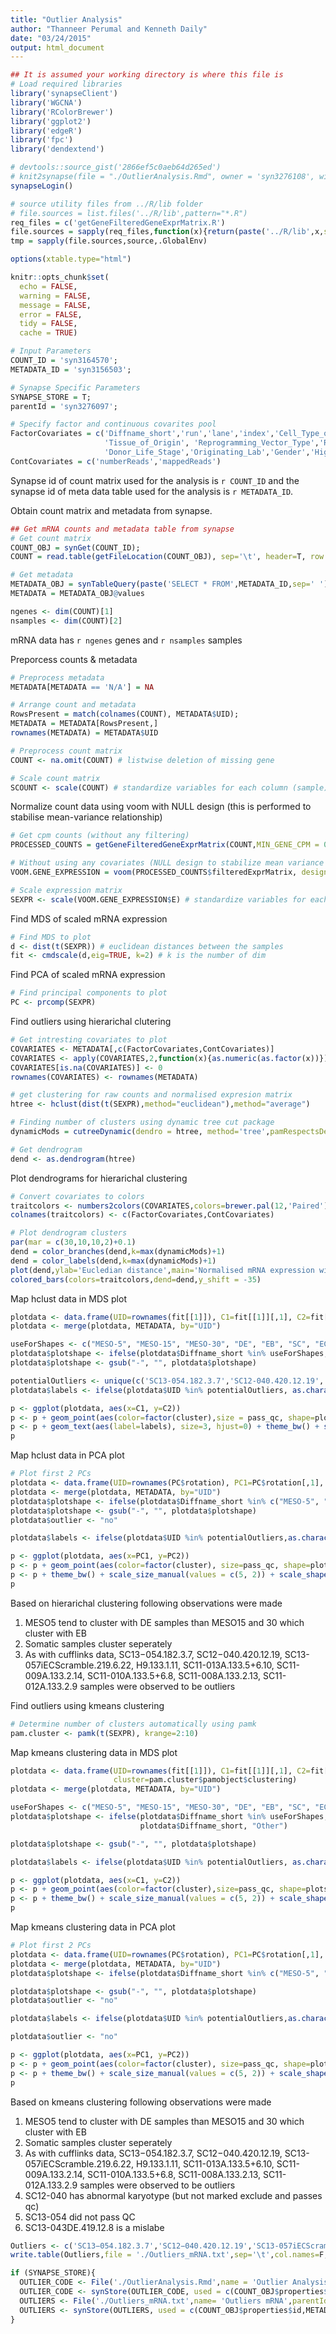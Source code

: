 ```yaml
---
title: "Outlier Analysis"
author: "Thanneer Perumal and Kenneth Daily"
date: "03/24/2015"
output: html_document
---
```

```r
## It is assumed your working directory is where this file is
# Load required libraries
library('synapseClient')
library('WGCNA')
library('RColorBrewer')
library('ggplot2')
library('edgeR')
library('fpc')
library('dendextend')

# devtools::source_gist('2866ef5c0aeb64d265ed')
# knit2synapse(file = "./OutlierAnalysis.Rmd", owner = 'syn3276108', wikiName = "Outlier Analysis",overwrite=T)
synapseLogin()

# source utility files from ../R/lib folder
# file.sources = list.files('../R/lib',pattern="*.R")
req_files = c('getGeneFilteredGeneExprMatrix.R')
file.sources = sapply(req_files,function(x){return(paste('../R/lib',x,sep='/'))})
tmp = sapply(file.sources,source,.GlobalEnv)

options(xtable.type="html")

knitr::opts_chunk$set(
  echo = FALSE,
  warning = FALSE,
  message = FALSE,
  error = FALSE,
  tidy = FALSE,
  cache = TRUE)
```

```r
# Input Parameters
COUNT_ID = 'syn3164570';
METADATA_ID = 'syn3156503';

# Synapse Specific Parameters
SYNAPSE_STORE = T;
parentId = 'syn3276097';

# Specify factor and continuous covarites pool
FactorCovariates = c('Diffname_short','run','lane','index','Cell_Type_of_Origin',
                     'Tissue_of_Origin', 'Reprogramming_Vector_Type','Reprogramming_Gene_Combination',
                     'Donor_Life_Stage','Originating_Lab','Gender','High_Confidence_Donor_ID')
ContCovariates = c('numberReads','mappedReads')

```
Synapse id of count matrix used for the analysis is `r COUNT_ID` and the synapse id of meta data table used for the analysis is `r METADATA_ID`.

Obtain count matrix and metadata from synapse.
```r
## Get mRNA counts and metadata table from synapse
# Get count matrix
COUNT_OBJ = synGet(COUNT_ID);
COUNT = read.table(getFileLocation(COUNT_OBJ), sep='\t', header=T, row.names=1, check.names=FALSE)

# Get metadata
METADATA_OBJ = synTableQuery(paste('SELECT * FROM',METADATA_ID,sep=' '),verbose = F)
METADATA = METADATA_OBJ@values

ngenes <- dim(COUNT)[1]
nsamples <- dim(COUNT)[2]
```
mRNA data has `r ngenes` genes and `r nsamples` samples 

Preporcess counts & metadata

```r
# Preprocess metadata
METADATA[METADATA == 'N/A'] = NA

# Arrange count and metadata
RowsPresent = match(colnames(COUNT), METADATA$UID);
METADATA = METADATA[RowsPresent,]
rownames(METADATA) = METADATA$UID

# Preprocess count matrix
COUNT <- na.omit(COUNT) # listwise deletion of missing gene

# Scale count matrix
SCOUNT <- scale(COUNT) # standardize variables for each column (sample)
```

Normalize count data using voom with NULL design (this is performed to stabilise mean-variance relationship)

``` r
# Get cpm counts (without any filtering)
PROCESSED_COUNTS = getGeneFilteredGeneExprMatrix(COUNT,MIN_GENE_CPM = 0,MIN_SAMPLE_PERCENT_WITH_MIN_GENE_CPM = 0)

# Without using any covariates (NULL design to stabilize mean variance trend)
VOOM.GENE_EXPRESSION = voom(PROCESSED_COUNTS$filteredExprMatrix, design=NULL, plot=F)

# Scale expression matrix
SEXPR <- scale(VOOM.GENE_EXPRESSION$E) # standardize variables for each column (sample)
```

Find MDS of scaled mRNA expression

```r
# Find MDS to plot
d <- dist(t(SEXPR)) # euclidean distances between the samples
fit <- cmdscale(d,eig=TRUE, k=2) # k is the number of dim
```

Find PCA of scaled mRNA expression

``` r
# Find principal components to plot
PC <- prcomp(SEXPR)
```

Find outliers using hierarichal clutering

```r
# Get intresting covariates to plot
COVARIATES <- METADATA[,c(FactorCovariates,ContCovariates)]
COVARIATES <- apply(COVARIATES,2,function(x){as.numeric(as.factor(x))})
COVARIATES[is.na(COVARIATES)] <- 0
rownames(COVARIATES) <- rownames(METADATA)

# get clustering for raw counts and normalised expresion matrix
htree <- hclust(dist(t(SEXPR),method="euclidean"),method="average")

# Finding number of clusters using dynamic tree cut package
dynamicMods = cutreeDynamic(dendro = htree, method='tree',pamRespectsDendro = FALSE, minClusterSize = 5);

# Get dendrogram
dend <- as.dendrogram(htree)
```

Plot dendrograms for hierarichal clustering 

``` r
# Convert covariates to colors
traitcolors <- numbers2colors(COVARIATES,colors=brewer.pal(12,'Paired'),signed=F)
colnames(traitcolors) <- c(FactorCovariates,ContCovariates)

# Plot dendrogram clusters
par(mar = c(30,10,10,2)+0.1)
dend = color_branches(dend,k=max(dynamicMods)+1)
dend = color_labels(dend,k=max(dynamicMods)+1)
plot(dend,ylab='Eucledian distance',main='Normalised mRNA expression with NULL desing');
colored_bars(colors=traitcolors,dend=dend,y_shift = -35)
```

Map hclust data in MDS plot

```r
plotdata <- data.frame(UID=rownames(fit[[1]]), C1=fit[[1]][,1], C2=fit[[1]][,2], cluster=dynamicMods)
plotdata <- merge(plotdata, METADATA, by="UID")

useForShapes <- c("MESO-5", "MESO-15", "MESO-30", "DE", "EB", "SC", "ECTO")
plotdata$plotshape <- ifelse(plotdata$Diffname_short %in% useForShapes,plotdata$Diffname_short, "Other")
plotdata$plotshape <- gsub("-", "", plotdata$plotshape)

potentialOutliers <- unique(c('SC13-054.182.3.7','SC12-040.420.12.19','SC13-043DE.419.12.8','SC12-024ECTO.420.12.12', 'SC13-057iECScramble.219.6.22','SC12-034MESO.219.1.7', 'SC12-039MESO.419.12.27', 'H9.144.7.7',METADATA$UID[!METADATA$pass_qc]))
plotdata$labels <- ifelse(plotdata$UID %in% potentialOutliers, as.character(plotdata$UID),"")

p <- ggplot(plotdata, aes(x=C1, y=C2)) 
p <- p + geom_point(aes(color=factor(cluster),size = pass_qc, shape=plotshape))
p <- p + geom_text(aes(label=labels), size=3, hjust=0) + theme_bw() + scale_size_manual(values = c(5, 2)) + scale_shape_manual(values = c(15,5,16,17,1,18,8,11)) + theme(legend.position="top")
p
```

Map hclust data in PCA plot

```r
# Plot first 2 PCs
plotdata <- data.frame(UID=rownames(PC$rotation), PC1=PC$rotation[,1], PC2=PC$rotation[,2], cluster=dynamicMods)
plotdata <- merge(plotdata, METADATA, by="UID")
plotdata$plotshape <- ifelse(plotdata$Diffname_short %in% c("MESO-5", "MESO-15", "MESO-30", "DE", "EB", "SC", "ECTO"), plotdata$Diffname_short, "Other")
plotdata$plotshape <- gsub("-", "", plotdata$plotshape)
plotdata$outlier <- "no"

plotdata$labels <- ifelse(plotdata$UID %in% potentialOutliers,as.character(plotdata$UID),"")

p <- ggplot(plotdata, aes(x=PC1, y=PC2))
p <- p + geom_point(aes(color=factor(cluster), size=pass_qc, shape=plotshape))
p <- p + theme_bw() + scale_size_manual(values = c(5, 2)) + scale_shape_manual(values = c(15,5,16,17,1,18,8,11)) + theme(legend.position="top") + geom_text(aes(label=labels), size=3, hjust=0)
p
```

Based on hierarichal clustering following observations were made

1. MESO5 tend to cluster with DE samples than MESO15 and 30 which cluster with EB
2. Somatic samples cluster seperately
3. As with cufflinks data, SC13−054.182.3.7, SC12−040.420.12.19, SC13-057iECScramble.219.6.22, H9.133.1.11, SC11-013A.133.5+6.10, SC11-009A.133.2.14, SC11-010A.133.5+6.8, SC11-008A.133.2.13, SC11-012A.133.2.9 samples were observed to be outliers

Find outliers using kmeans clustering

``` r
# Determine number of clusters automatically using pamk
pam.cluster <- pamk(t(SEXPR), krange=2:10)
```

Map kmeans clustering data in MDS plot

```r
plotdata <- data.frame(UID=rownames(fit[[1]]), C1=fit[[1]][,1], C2=fit[[1]][,2], 
                       cluster=pam.cluster$pamobject$clustering)
plotdata <- merge(plotdata, METADATA, by="UID")

useForShapes <- c("MESO-5", "MESO-15", "MESO-30", "DE", "EB", "SC", "ECTO")
plotdata$plotshape <- ifelse(plotdata$Diffname_short %in% useForShapes, 
                             plotdata$Diffname_short, "Other")

plotdata$plotshape <- gsub("-", "", plotdata$plotshape)

plotdata$labels <- ifelse(plotdata$UID %in% potentialOutliers, as.character(plotdata$UID),"")

p <- ggplot(plotdata, aes(x=C1, y=C2)) 
p <- p + geom_point(aes(color=factor(cluster),size=pass_qc, shape=plotshape))
p <- p + theme_bw() + scale_size_manual(values = c(5, 2)) + scale_shape_manual(values = c(15,5,16,17,1,18,8,11)) + theme(legend.position="top") + geom_text(aes(label=labels), size=3, hjust=0)
p
```

Map kmeans clustering data in PCA plot

```r
# Plot first 2 PCs
plotdata <- data.frame(UID=rownames(PC$rotation), PC1=PC$rotation[,1], PC2=PC$rotation[,2], cluster=pam.cluster$pamobject$clustering)
plotdata <- merge(plotdata, METADATA, by="UID")
plotdata$plotshape <- ifelse(plotdata$Diffname_short %in% c("MESO-5", "MESO-15", "MESO-30", "DE", "EB", "SC", "ECTO"), plotdata$Diffname_short, "Other")

plotdata$plotshape <- gsub("-", "", plotdata$plotshape)
plotdata$outlier <- "no"

plotdata$labels <- ifelse(plotdata$UID %in% potentialOutliers,as.character(plotdata$UID),"")

plotdata$outlier <- "no"

p <- ggplot(plotdata, aes(x=PC1, y=PC2))
p <- p + geom_point(aes(color=factor(cluster), size=pass_qc, shape=plotshape))
p <- p + theme_bw() + scale_size_manual(values = c(5, 2)) + scale_shape_manual(values = c(15,5,16,17,1,18,8,11)) + theme(legend.position="top") + geom_text(aes(label=labels), size=3, hjust=0)
p
```

Based on kmeans clustering following observations were made
 
1. MESO5 tend to cluster with DE samples than MESO15 and 30 which cluster with EB
2. Somatic samples cluster seperately
3. As with cufflinks data, SC13−054.182.3.7, SC12−040.420.12.19, SC13-057iECScramble.219.6.22, H9.133.1.11, SC11-013A.133.5+6.10, SC11-009A.133.2.14, SC11-010A.133.5+6.8, SC11-008A.133.2.13, SC11-012A.133.2.9 samples were observed to be outliers
4. SC12-040 has abnormal karyotype (but not marked exclude and passes qc)
5. SC13-054 did not pass QC
6. SC13-043DE.419.12.8 is a mislabe

```r
Outliers <- c('SC13−054.182.3.7','SC12−040.420.12.19','SC13-057iECScramble.219.6.22','H9.133.1.11','SC11-013A.133.5+6.10','SC11-009A.133.2.14','SC11-010A.133.5+6.8','SC11-008A.133.2.13', 'SC11-012A.133.2.9','SC12-034MESO.219.1.7','SC11-013BEB.144.6.11','SC11-013BEB.149.6.19','SC11-018BEB.144.7.6','SC11-008A.133.2.13','SC11-008BEB.144.6.5','SC11-010AEB.133.3.19','SC11-017AEB.144.7.2','SC11-017AEB.149.6.20','SC11-017BEB.144.7.4','SC11-017BEB.149.6.21','SC11-018AEB.144.7.5','SC11-018AEB.149.6.22', 'SC11-018BEB.149.6.23','SC13-049DE.219.6.6')
write.table(Outliers,file = './Outliers_mRNA.txt',sep='\t',col.names=F,row.names=F,quote=F)

if (SYNAPSE_STORE){
  OUTLIER_CODE <- File('./OutlierAnalysis.Rmd',name = 'Outlier Analysis',parentId = parentId)
  OUTLIER_CODE <- synStore(OUTLIER_CODE, used = c(COUNT_OBJ$properties$id,METADATA_OBJ@schema),activityName='Outlier Analysis', executed='https://github.com/th1vairam/pcbc_c4_analysis/blob/cov_anal/code/Rmd/OutlierAnalysis.Rmd')
  OUTLIERS <- File('./Outliers_mRNA.txt',name= 'Outliers mRNA',parentId = parentId)
  OUTLIERS <- synStore(OUTLIERS, used = c(COUNT_OBJ$properties$id,METADATA_OBJ@schema),activityName='Outlier Analysis', executed=OUTLIER_CODE)  
}
```
